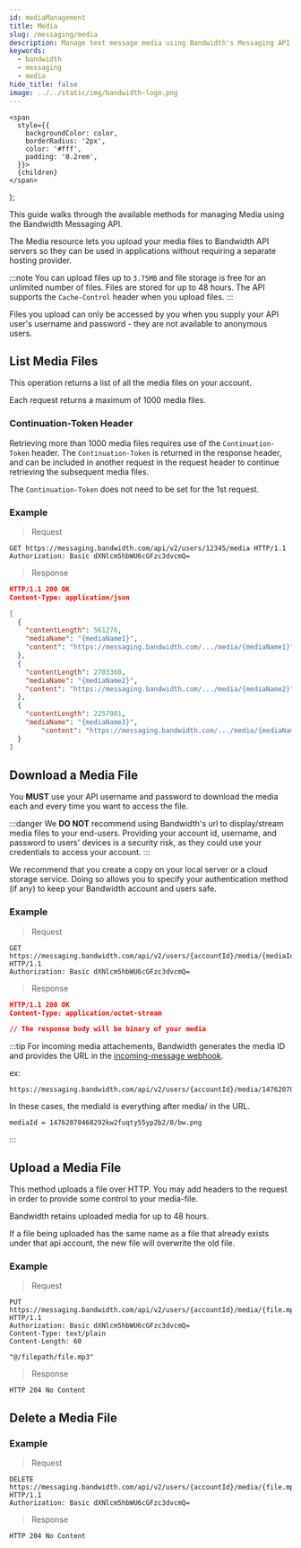 ```yaml
---
id: mediaManagement
title: Media
slug: /messaging/media
description: Manage text message media using Bandwidth's Messaging API
keywords:
  - bandwidth
  - messaging
  - media
hide_title: false
image: ../../static/img/bandwidth-logo.png
---
```




    <span
      style={{
        backgroundColor: color,
        borderRadius: '2px',
        color: '#fff',
        padding: '0.2rem',
      }}>
      {children}
    </span>
  );

This guide walks through the available methods for managing Media using the Bandwidth Messaging API.

The Media resource lets you upload your media files to Bandwidth API servers so they can be used in applications without requiring a separate hosting provider.

:::note
You can upload files up to `3.75MB` and file storage is free for an unlimited number of files. Files are stored for up to 48 hours. The API supports the `Cache-Control` header when you upload files.
:::

Files you upload can only be accessed by you when you supply your API user's username and password - they are not available to anonymous users.

## List Media Files

This operation returns a list of all the media files on your account.

Each request returns a maximum of 1000 media files.

### Continuation-Token Header

Retrieving more than 1000 media files requires use of the `Continuation-Token` header. The `Continuation-Token` is returned in the response header, and can be included in another request in the request header to continue retrieving the subsequent media files.

The `Continuation-Token` does not need to be set for the 1st request.

### Example

> Request

```http
GET https://messaging.bandwidth.com/api/v2/users/12345/media HTTP/1.1
Authorization: Basic dXNlcm5hbWU6cGFzc3dvcmQ=
```

> Response

```json
HTTP/1.1 200 OK
Content-Type: application/json

[
  {
    "contentLength": 561276,
    "mediaName": "{mediaName1}",
    "content": "https://messaging.bandwidth.com/.../media/{mediaName1}"
  },
  {
    "contentLength": 2703360,
    "mediaName": "{mediaName2}",
    "content": "https://messaging.bandwidth.com/.../media/{mediaName2}"
  },
  {
    "contentLength": 2257901,
    "mediaName": "{mediaName3}",
        "content": "https://messaging.bandwidth.com/.../media/{mediaName3}"
  }
]
```

## Download a Media File

You **MUST** use your API username and password to download the media each and every time you want to access the file.

:::danger
We **DO NOT** recommend using Bandwidth's url to display/stream media files to your end-users.  Providing your account id, username, and password to users' devices is a security risk, as they could use your credentials to access your account.
:::

We recommend that you create a copy on your local server or a cloud storage service.  Doing so allows you to specify your authentication method (if any) to keep your Bandwidth account and users safe.

### Example

> Request

```http
GET https://messaging.bandwidth.com/api/v2/users/{accountId}/media/{mediaId} HTTP/1.1
Authorization: Basic dXNlcm5hbWU6cGFzc3dvcmQ=
```

> Response

```json
HTTP/1.1 200 OK
Content-Type: application/octet-stream

// The response body will be binary of your media
```

:::tip
For incoming media attachements, Bandwidth generates the media ID and provides the URL in the [incoming-message webhook](../webhooks). 

ex:
```
https://messaging.bandwidth.com/api/v2/users/{accountId}/media/14762070468292kw2fuqty55yp2b2/0/bw.png
```

In these cases, the mediaId is everything after media/ in the URL. 

```
mediaId = 14762070468292kw2fuqty55yp2b2/0/bw.png
```
:::

## Upload a Media File

This method uploads a file over HTTP. You may add headers to the request in order to provide some control to your media-file.

Bandwidth retains uploaded media for up to 48 hours.

If a file being uploaded has the same name as a file that already exists under that api account, the new file will overwrite the old file.

### Example

> Request

```http
PUT https://messaging.bandwidth.com/api/v2/users/{accountId}/media/{file.mp3} HTTP/1.1
Authorization: Basic dXNlcm5hbWU6cGFzc3dvcmQ=
Content-Type: text/plain
Content-Length: 60

"@/filepath/file.mp3"
```

> Response

```http
HTTP 204 No Content
```

## Delete a Media File

### Example

> Request

```http
DELETE https://messaging.bandwidth.com/api/v2/users/{accountId}/media/{file.mp3} HTTP/1.1
Authorization: Basic dXNlcm5hbWU6cGFzc3dvcmQ=
```

> Response

```http
HTTP 204 No Content
```
